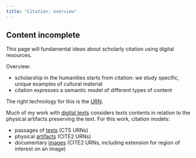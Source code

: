 ```yaml
---
title: "Citation: overview"
---
```


:::{.callout-caution}
## Content incomplete

This page will fundamental ideas about scholarly citation using digital resources.
:::



Overview:

- scholarship in the humanities starts from citation: we study specific, unique examples of cultural material
- citation expresses a semantic model of different types of content

The right technology for this is the [URN](../cite/urns/).

Much of my work with [digital texts](../digitexts/) considers texts contents in relation to the physical artifacts preserving the text. For this work, citation models:

- passages of [texts](../cite/urns/cts.qmd) (CTS URNs)
- physical [artifacts](../cite/urns/cite2.qmd) (CITE2 URNs)
- documentary [images](../cite/urns/imgs.qmd) (CITE2 URNs, including extension for region of interest on an image)

